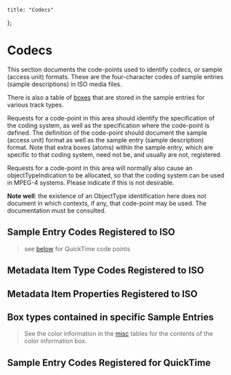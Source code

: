 
    title: "Codecs"
};

# Codecs

This section documents the code-points used to identify codecs, or sample (access unit) formats. These are the four-character codes of sample entries (sample descriptions) in ISO media files.

There is also a table of [boxes](#box-types-contained-in-specific-sample-entries) that are stored in the sample entries for various track types.

Requests for a code-point in this area should identify the specification of the coding system, as well as the specification where the code-point is defined. The definition of the code-point should document the sample (access unit) format as well as the sample entry (sample description) format. Note that extra boxes (atoms) within the sample entry, which are specific to that coding system, need not be, and usually are not, registered.

Requests for a code-point in this area will normally also cause an objectTypeIndication to be allocated, so that the coding system can be used in MPEG-4 systems. Please indicate if this is not desirable.

**Note well**: the existence of an ObjectType identification here does not document in which contexts, if any, that code-point may be used. The documentation must be consulted.

## Sample Entry Codes Registered to ISO

> see [below](#sample-entry-codes-registered-for-quicktime) for QuickTime code points

<DataDisplay csv="sample-entries" />

## Metadata Item Type Codes Registered to ISO

<DataDisplay csv="item-types" />

## Metadata Item Properties Registered to ISO

<DataDisplay csv="item-properties" />

## Box types contained in specific Sample Entries

<DataDisplay csv="sample-entries-boxes" />

> See the color information in the [misc](#/handler) tables for the contents of the color information box.

## Sample Entry Codes Registered for QuickTime

<DataDisplay csv="sample-entries-qt" />
